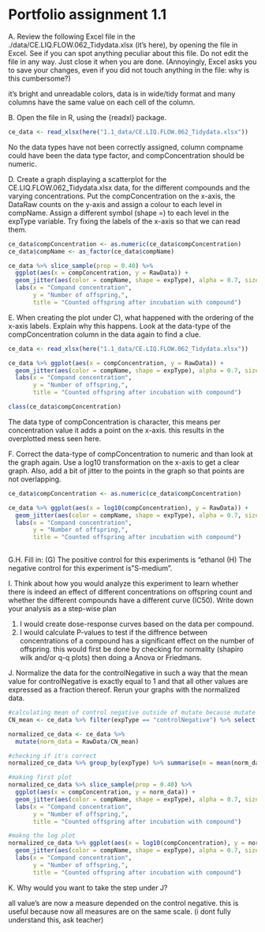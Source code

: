 # Portfolio assignment 1.1

A. Review the following Excel file in the ./data/CE.LIQ.FLOW.062_Tidydata.xlsx (it’s here), by opening the file in Excel. See if you can spot anything peculiar about this file. Do not edit the file in any way. Just close it when you are done. (Annoyingly, Excel asks you to save your changes, even if you did not touch anything in the file: why is this cumbersome?)

it's bright and unreadable colors, data is in wide/tidy format and many columns have the same value on each cell of the column.

B. Open the file in R, using the {readxl} package.

```r
ce_data <- read_xlsx(here("1.1_data/CE.LIQ.FLOW.062_Tidydata.xlsx"))
```

No the data types have not been correctly assigned, column compname could have been the data type factor, and compConcentration should be numeric.

D. Create a graph displaying a scatterplot for the CE.LIQ.FLOW.062_Tidydata.xlsx data, for the different compounds and the varying concentrations. Put the compConcentration on the x-axis, the DataRaw counts on the y-axis and assign a colour to each level in compName. Assign a different symbol (shape =) to each level in the expType variable. Try fixing the labels of the x-axis so that we can read them.

```r
ce_data$compConcentration <- as.numeric(ce_data$compConcentration)
ce_data$compName <- as_factor(ce_data$compName)

ce_data %>% slice_sample(prop = 0.40) %>%
  ggplot(aes(x = compConcentration, y = RawData)) +
  geom_jitter(aes(color = compName, shape = expType), alpha = 0.7, size = 1, width = 0.3) +
  labs(x = "Compand concentration",
       y = "Number of offspring,",
       title = "Counted offspring after incubation with compound")
```

E. When creating the plot under C), what happened with the ordering of the x-axis labels. Explain why this happens. Look at the data-type of the compConcentration column in the data again to find a clue.

```r
ce_data <- read_xlsx(here("1.1_data/CE.LIQ.FLOW.062_Tidydata.xlsx"))

ce_data %>% ggplot(aes(x = compConcentration, y = RawData)) +
  geom_jitter(aes(color = compName, shape = expType), alpha = 0.7, size = 1, width = 0.2) +
  labs(x = "Compand concentration",
       y = "Number of offspring,",
       title = "Counted offspring after incubation with compound")

class(ce_data$compConcentration)
```

The data type of compConcentration is character, this means per concentration value it adds a point on the x-axis. this results in the overplotted mess seen here.

F. Correct the data-type of compConcentration to numeric and than look at the graph again. Use a log10 transformation on the x-axis to get a clear graph. Also, add a bit of jitter to the points in the graph so that points are not overlapping.

```r
ce_data$compConcentration <- as.numeric(ce_data$compConcentration)

ce_data %>% ggplot(aes(x = log10(compConcentration), y = RawData)) +
  geom_jitter(aes(color = compName, shape = expType), alpha = 0.7, size = 1, width = 0.2) +
  labs(x = "Compand concentration",
       y = "Number of offspring,",
       title = "Counted offspring after incubation with compound")
  
```

G.H. 
Fill in: (G) The positive control for this experiments is "ethanol (H) The negative control for this experiment is "S-medium".

I. Think about how you would analyze this experiment to learn whether there is indeed an effect of different concentrations on offspring count and whether the different compounds have a different curve (IC50). Write down your analysis as a step-wise plan

1. I would create dose-response curves based on the data per compound.
2. I would calculate P-values to test if the diffrence between concentrations of a compound has a significant effect on the number of offspring. this would first be done by checking for normality (shapiro wilk and/or q-q plots) then doing a Anova or Friedmans.

J. Normalize the data for the controlNegative in such a way that the mean value for controlNegative is exactly equal to 1 and that all other values are expressed as a fraction thereof. Rerun your graphs with the normalized data.

```r
#calculating mean of control negative outside of mutate because mutate doesn't like filter function 
CN_mean <- ce_data %>% filter(expType == "controlNegative") %>% select("RawData") %>% colMeans() 

normalized_ce_data <- ce_data %>% 
  mutate(norm_data = RawData/CN_mean)

#checking if it's correct
normalized_ce_data %>% group_by(expType) %>% summarise(m = mean(norm_data, na.rm = T))

#making first plot
normalized_ce_data %>% slice_sample(prop = 0.40) %>%
  ggplot(aes(x = compConcentration, y = norm_data)) +
  geom_jitter(aes(color = compName, shape = expType), alpha = 0.7, size = 1, width = 0.3) +
  labs(x = "Compand concentration",
       y = "Number of offspring,",
       title = "Counted offspring after incubation with compound")

#makng the log plot
normalized_ce_data %>% ggplot(aes(x = log10(compConcentration), y = norm_data)) +
  geom_jitter(aes(color = compName, shape = expType), alpha = 0.7, size = 1, width = 0.2) +
  labs(x = "Compand concentration",
       y = "Number of offspring,",
       title = "Counted offspring after incubation with compound")
```

K. Why would you want to take the step under J?

all value's are now a measure depended on the control negative. this is useful because now all measures are on the same scale.
(i dont fully understand this, ask teacher)

